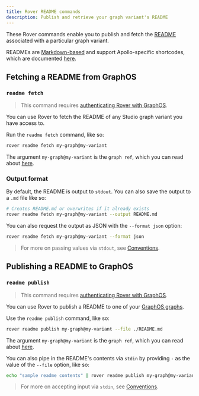 ```yaml
---
title: Rover README commands
description: Publish and retrieve your graph variant's README
---
```


These Rover commands enable you to publish and fetch the [README](/graphos/graphs/studio-features/#the-readme-page) associated with a particular graph variant.

READMEs are [Markdown-based](/graphos/graphs/studio-features/#supported-markdown) and support Apollo-specific shortcodes, which are documented [here](/graphos/graphs/studio-features/#readme-shortcodes).

## Fetching a README from GraphOS

### `readme fetch`

> This command requires [authenticating Rover with GraphOS](../configuring/#authenticating-with-graphos).

You can use Rover to fetch the README of any Studio graph variant you have access to.

Run the `readme fetch` command, like so:

```bash
rover readme fetch my-graph@my-variant
```

The argument `my-graph@my-variant` is the `graph ref`, which you can read about [here](../conventions#graph-refs).

### Output format

By default, the README is output to `stdout`. You can also save the output to a `.md` file like so:

```bash
# Creates README.md or overwrites if it already exists
rover readme fetch my-graph@my-variant --output README.md
```

You can also request the output as JSON with the `--format json` option:

```bash
rover readme fetch my-graph@my-variant --format json
```

> For more on passing values via `stdout`, see [Conventions](../conventions#using-stdout).

## Publishing a README to GraphOS

### `readme publish`

> This command requires [authenticating Rover with GraphOS](../configuring/#authenticating-with-graphos).

You can use Rover to publish a README to one of your [GraphOS graphs](/graphos/graphs/).

Use the `readme publish` command, like so:

```bash
rover readme publish my-graph@my-variant --file ./README.md
```

The argument `my-graph@my-variant` is the `graph ref`, which you can read about [here](../conventions#graph-refs).

You can also pipe in the README's contents via `stdin` by providing `-` as the value of the `--file` option, like so:

```bash
echo "sample readme contents" | rover readme publish my-graph@my-variant --file -
```

> For more on accepting input via `stdin`, see [Conventions](../conventions#using-stdin).
